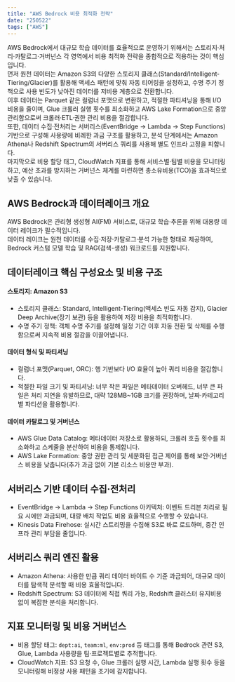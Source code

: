 ```yaml
---
title: "AWS Bedrock 비용 최적화 전략"
date: "250522"
tags: ["AWS"]
---
```


AWS Bedrock에서 대규모 학습 데이터를 효율적으로 운영하기 위해서는 스토리지·처리·카탈로그·거버넌스 각 영역에서 비용 최적화 전략을 종합적으로 적용하는 것이 핵심입니다.  
먼저 원천 데이터는 Amazon S3의 다양한 스토리지 클래스(Standard/Intelligent‐Tiering/Glacier)를 활용해 액세스 패턴에 맞춰 자동 티어링을 설정하고, 수명 주기 정책으로 사용 빈도가 낮아진 데이터를 저비용 계층으로 전환합니다.  
이후 데이터는 Parquet 같은 컬럼너 포맷으로 변환하고, 적절한 파티셔닝을 통해 I/O 비용을 줄이며, Glue 크롤러 실행 횟수를 최소화하고 AWS Lake Formation으로 중앙 관리함으로써 크롤러·ETL·권한 관리 비용을 절감합니다.  
또한, 데이터 수집·전처리는 서버리스(Even​tBridge → Lambda → Step Functions) 기반으로 구성해 사용량에 비례한 과금 구조를 활용하고, 분석 단계에서는 Amazon Athena나 Redshift Spectrum의 서버리스 쿼리를 사용해 별도 인프라 고정을 피합니다.  
마지막으로 비용 할당 태그, CloudWatch 지표를 통해 서비스별·팀별 비용을 모니터링하고, 예산 초과를 방지하는 거버넌스 체계를 마련하면 총소유비용(TCO)을 효과적으로 낮출 수 있습니다.

## AWS Bedrock과 데이터레이크 개요

AWS Bedrock은 관리형 생성형 AI(FM) 서비스로, 대규모 학습·추론을 위해 대용량 데이터 레이크가 필수적입니다.  
데이터 레이크는 원천 데이터를 수집·저장·카탈로그·분석 가능한 형태로 제공하여, Bedrock 커스텀 모델 학습 및 RAG(검색-생성) 워크로드를 지원합니다.

## 데이터레이크 핵심 구성요소 및 비용 구조

#### 스토리지: Amazon S3

- 스토리지 클래스: Standard, Intelligent-Tiering(액세스 빈도 자동 감지), Glacier Deep Archive(장기 보관) 등을 활용하여 저장 비용을 최적화합니다.
- 수명 주기 정책: 객체 수명 주기를 설정해 일정 기간 이후 자동 전환 및 삭제를 수행함으로써 지속적 비용 절감을 이끌어냅니다.

#### 데이터 형식 및 파티셔닝

- 컬럼너 포맷(Parquet, ORC): 행 기반보다 I/O 효율이 높아 쿼리 비용을 절감합니다.
- 적절한 파일 크기 및 파티셔닝: 너무 작은 파일은 메타데이터 오버헤드, 너무 큰 파일은 처리 지연을 유발하므로, 대략 128MB~1GB 크기를 권장하며, 날짜·카테고리별 파티션을 활용합니다.

#### 데이터 카탈로그 및 거버넌스

- AWS Glue Data Catalog: 메타데이터 저장소로 활용하되, 크롤러 호출 횟수를 최소화하고 스케줄을 분산하여 비용을 통제합니다.
- AWS Lake Formation: 중앙 권한 관리 및 세분화된 접근 제어를 통해 보안·거버넌스 비용을 낮춥니다(추가 과금 없이 기본 리소스 비용만 부과).

## 서버리스 기반 데이터 수집·전처리

- EventBridge → Lambda → Step Functions 아키텍처: 이벤트 드리븐 처리로 필요 시에만 과금되며, 대량 배치 작업도 비용 효율적으로 수행할 수 있습니다.
- Kinesis Data Firehose: 실시간 스트리밍을 수집해 S3로 바로 로드하며, 중간 인프라 관리 부담을 줄입니다.

## 서버리스 쿼리 엔진 활용

- Amazon Athena: 사용한 만큼 쿼리 데이터 바이트 수 기준 과금되어, 대규모 데이터를 탐색적 분석할 때 비용 효율적입니다.
- Redshift Spectrum: S3 데이터에 직접 쿼리 가능, Redshift 클러스터 유지비용 없이 복잡한 분석을 처리합니다.

## 지표 모니터링 및 비용 거버넌스

- 비용 할당 태그: `dept:ai`, `team:ml`, `env:prod` 등 태그를 통해 Bedrock 관련 S3, Glue, Lambda 사용량을 팀·프로젝트별로 추적합니다.
- CloudWatch 지표: S3 요청 수, Glue 크롤러 실행 시간, Lambda 실행 횟수 등을 모니터링해 비정상 사용 패턴을 조기에 감지합니다.
